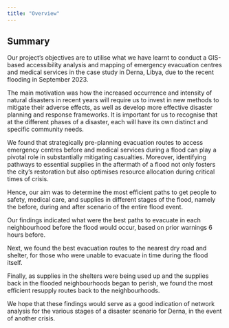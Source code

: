 ```yaml
---
title: "Overview"
---
```


## Summary

Our project's objectives are to utilise what we have learnt to conduct a GIS-based accessibility analysis and mapping of emergency evacuation centres and medical services in the case study in Derna, Libya, due to the recent flooding in September 2023.

The main motivation was how the increased occurrence and intensity of natural disasters in recent years will require us to invest in new methods to mitigate their adverse effects, as well as develop more effective disaster planning and response frameworks. It is important for us to recognise that at the different phases of a disaster, each will have its own distinct and specific community needs.

We found that strategically pre-planning evacuation routes to access emergency centres before and medical services during a flood can play a pivotal role in substantially mitigating casualties. Moreover, identifying pathways to essential supplies in the aftermath of a flood not only fosters the city's restoration but also optimises resource allocation during critical times of crisis.

Hence, our aim was to determine the most efficient paths to get people to safety, medical care, and supplies in different stages of the flood, namely the before, during and after scenario of the entire flood event.

Our findings indicated what were the best paths to evacuate in each neighbourhood before the flood would occur, based on prior warnings 6 hours before.

Next, we found the best evacuation routes to the nearest dry road and shelter, for those who were unable to evacuate in time during the flood itself.

Finally, as supplies in the shelters were being used up and the supplies back in the flooded neighbourhoods began to perish, we found the most efficient resupply routes back to the neighbourhoods.

We hope that these findings would serve as a good indication of network analysis for the various stages of a disaster scenario for Derna, in the event of another crisis.
